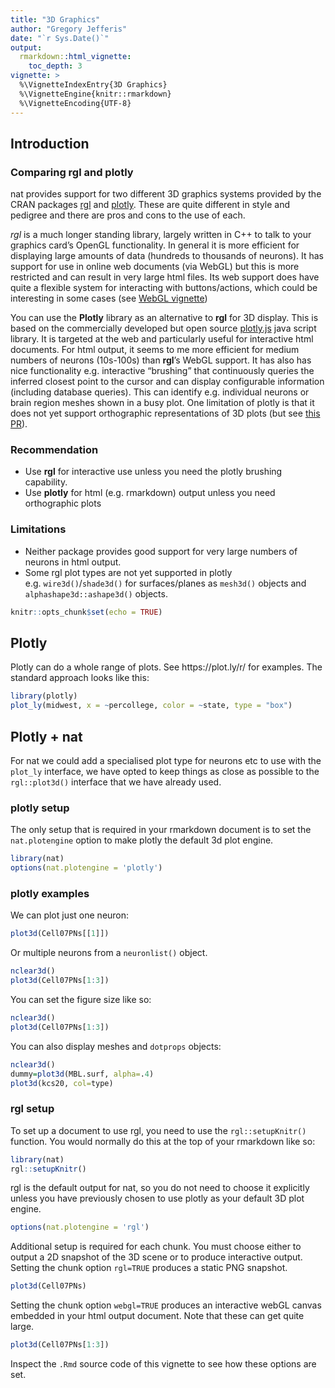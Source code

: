 ```yaml
---
title: "3D Graphics"
author: "Gregory Jefferis"
date: "`r Sys.Date()`"
output: 
  rmarkdown::html_vignette:
    toc_depth: 3
vignette: >
  %\VignetteIndexEntry{3D Graphics}
  %\VignetteEngine{knitr::rmarkdown}
  %\VignetteEncoding{UTF-8}
---
```


## Introduction
### Comparing rgl and plotly
nat provides support for two different 3D graphics systems provided by the CRAN
packages [rgl](https://cran.r-project.org/package=rgl) and
[plotly](https://cran.r-project.org/package=plotly). These are quite different 
in style and pedigree and there are pros and cons to the use of each.

*rgl* is a much longer standing library, largely written in C++ to talk to your
graphics card's OpenGL functionality. In general it is more efficient for 
displaying large amounts of data (hundreds to thousands of neurons). It has
support for use in online web documents (via WebGL) but this is more restricted
and can result in very large html files. Its web support does have quite a 
flexible system for interacting with buttons/actions, which could be interesting
in some cases (see [WebGL vignette](https://cran.r-project.org/package=rgl/vignettes/WebGL.html))

You can use the **Plotly** library as an alternative to **rgl** for 3D display.
This is based on the commercially developed but open source 
[plotly.js](https://plot.ly/javascript/) java script library.
It is targeted at the web and particularly useful for interactive html documents.
For html output, it seems to me more efficient for medium numbers of neurons
(10s-100s) than **rgl**'s WebGL support. 
It has also has nice functionality e.g. interactive
"brushing" that continuously queries the inferred closest point to the cursor
and can display configurable information (including database queries). This can
identify e.g. individual neurons or brain region meshes shown in a busy plot.
One limitation of plotly is that it does not yet support orthographic
representations of 3D plots (but see [this PR](https://github.com/plotly/plotly.js/pull/3550)).

### Recommendation

* Use **rgl** for interactive use unless you need the plotly brushing capability.
* Use **plotly** for html (e.g. rmarkdown) output unless you need orthographic 
  plots

### Limitations

* Neither package provides good support for very large numbers of neurons in
  html output.
* Some rgl plot types are not yet supported in plotly e.g. `wire3d()`/`shade3d()`
  for surfaces/planes as `mesh3d()` objects and `alphashape3d::ashape3d()` objects.

```r
knitr::opts_chunk$set(echo = TRUE)
```

## Plotly
Plotly can do a whole range of plots. See https://plot.ly/r/ for examples. The
standard approach looks like this:

```r
library(plotly)
plot_ly(midwest, x = ~percollege, color = ~state, type = "box")
```

## Plotly + nat

For nat we could add a specialised plot type for neurons etc to use with the
`plot_ly` interface, we have opted to keep things as close as possible to the 
`rgl::plot3d()` interface that we have already used.

### plotly setup

The only setup that is required in your rmarkdown document is to set the 
`nat.plotengine` option to make plotly the default 3d plot engine.
```r
library(nat)
options(nat.plotengine = 'plotly')
```

### plotly examples
We can plot just one neuron:

```r
plot3d(Cell07PNs[[1]])
```

Or multiple neurons from a `neuronlist()` object.

```r
nclear3d()
plot3d(Cell07PNs[1:3])
```

You can set the figure size like so:
```r
nclear3d()
plot3d(Cell07PNs[1:3])
```

You can also display meshes and `dotprops` objects:

```r
nclear3d()
dummy=plot3d(MBL.surf, alpha=.4)
plot3d(kcs20, col=type)
```

### rgl setup

To set up a document to use rgl, you need to use the `rgl::setupKnitr()` 
function. You would normally do this at the top of your rmarkdown like so:

```r
library(nat)
rgl::setupKnitr()
```

rgl is the default output for nat, so you do not need to choose it explicitly
unless you have previously chosen to use plotly as your default 3D plot engine.

```r
options(nat.plotengine = 'rgl')

```

Additional setup is required for each chunk. You must choose either to output a
2D snapshot of the 3D scene or to produce interactive output. Setting the chunk
option `rgl=TRUE` produces a static PNG snapshot.

```r
plot3d(Cell07PNs)
```

Setting the chunk option `webgl=TRUE` produces an interactive webGL canvas
embedded in your html output document. Note that these can get quite large.

```r
plot3d(Cell07PNs[1:3])
```

Inspect the `.Rmd` source code of this vignette to see how these options are set.
